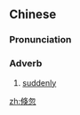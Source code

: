 ==Chinese==
{{zh-forms}}

===Pronunciation===
{{zh-pron
|m=shūhū
|cat=adv
}}

===Adverb===
{{zh-adv}}

# [[suddenly]]

[[zh:倏忽]]